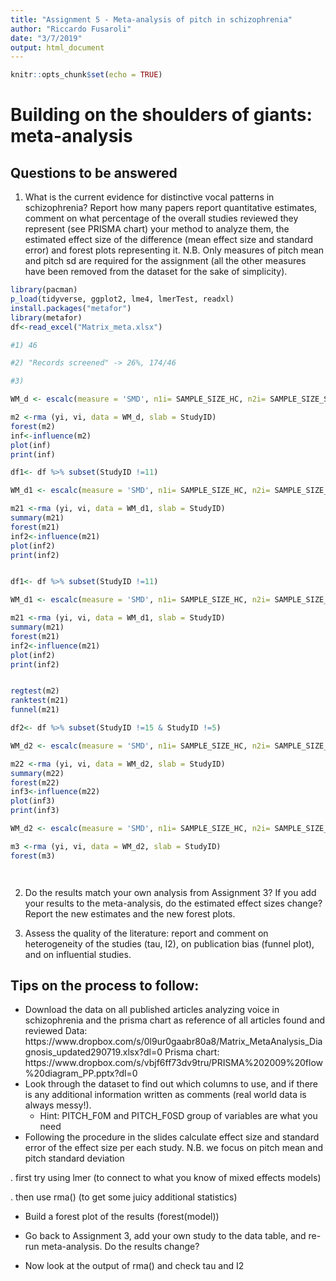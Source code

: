 ```yaml
---
title: "Assignment 5 - Meta-analysis of pitch in schizophrenia"
author: "Riccardo Fusaroli"
date: "3/7/2019"
output: html_document
---
```


```r
knitr::opts_chunk$set(echo = TRUE)
```

# Building on the shoulders of giants: meta-analysis

## Questions to be answered
 
1. What is the current evidence for distinctive vocal patterns in schizophrenia? Report how many papers report quantitative estimates, comment on what percentage of the overall studies reviewed they represent (see PRISMA chart) your method to analyze them, the estimated effect size of the difference (mean effect size and standard error) and forest plots representing it. N.B. Only measures of pitch mean and pitch sd are required for the assignment (all the other measures have been removed from the dataset for the sake of simplicity). 

```r
library(pacman)
p_load(tidyverse, ggplot2, lme4, lmerTest, readxl)
install.packages("metafor")
library(metafor)
df<-read_excel("Matrix_meta.xlsx")

#1) 46

#2) "Records screened" -> 26%, 174/46

#3) 

WM_d <- escalc(measure = 'SMD', n1i= SAMPLE_SIZE_HC, n2i= SAMPLE_SIZE_SZ, m1i= PITCH_F0_HC_M, m2i= PITCH_F0_SZ_M, sd1i= PITCH_F0_HC_SD, sd2i= PITCH_F0_SZ_SD, data = df)

m2 <-rma (yi, vi, data = WM_d, slab = StudyID)
forest(m2)
inf<-influence(m2)
plot(inf)
print(inf)

df1<- df %>% subset(StudyID !=11)

WM_d1 <- escalc(measure = 'SMD', n1i= SAMPLE_SIZE_HC, n2i= SAMPLE_SIZE_SZ, m1i= PITCH_F0_HC_M, m2i= PITCH_F0_SZ_M, sd1i= PITCH_F0_HC_SD, sd2i= PITCH_F0_SZ_SD, data = df1)

m21 <-rma (yi, vi, data = WM_d1, slab = StudyID)
summary(m21)
forest(m21)
inf2<-influence(m21)
plot(inf2)
print(inf2)


df1<- df %>% subset(StudyID !=11)

WM_d1 <- escalc(measure = 'SMD', n1i= SAMPLE_SIZE_HC, n2i= SAMPLE_SIZE_SZ, m1i= PITCH_F0_HC_M, m2i= PITCH_F0_SZ_M, sd1i= PITCH_F0_HC_SD, sd2i= PITCH_F0_SZ_SD, data = df1)

m21 <-rma (yi, vi, data = WM_d1, slab = StudyID)
summary(m21)
forest(m21)
inf2<-influence(m21)
plot(inf2)
print(inf2)


regtest(m2)
ranktest(m21)
funnel(m21)

df2<- df %>% subset(StudyID !=15 & StudyID !=5)

WM_d2 <- escalc(measure = 'SMD', n1i= SAMPLE_SIZE_HC, n2i= SAMPLE_SIZE_SZ, m1i= PITCH_F0_HC_M, m2i= PITCH_F0_SZ_M, sd1i= PITCH_F0_HC_SD, sd2i= PITCH_F0_SZ_SD, data = df2)

m22 <-rma (yi, vi, data = WM_d2, slab = StudyID)
summary(m22)
forest(m22)
inf3<-influence(m22)
plot(inf3)
print(inf3)

WM_d2 <- escalc(measure = 'SMD', n1i= SAMPLE_SIZE_HC, n2i= SAMPLE_SIZE_SZ, m1i= PA_DUR_HC_M, m2i= PA_DUR_SZ_M, sd1i= PA_DUR__HC_SD, sd2i= PA_DUR_SZ_SD, data = df)

m3 <-rma (yi, vi, data = WM_d2, slab = StudyID)
forest(m3)



```
```r

```


2. Do the results match your own analysis from Assignment 3? If you add your results to the meta-analysis, do the estimated effect sizes change? Report the new estimates and the new forest plots.

3. Assess the quality of the literature: report and comment on heterogeneity of the studies (tau, I2), on publication bias (funnel plot), and on influential studies.

## Tips on the process to follow:

- Download the data on all published articles analyzing voice in schizophrenia and the prisma chart as reference of all articles found and reviewed
Data: https://www.dropbox.com/s/0l9ur0gaabr80a8/Matrix_MetaAnalysis_Diagnosis_updated290719.xlsx?dl=0
Prisma chart: https://www.dropbox.com/s/vbjf6ff73dv9tru/PRISMA%202009%20flow%20diagram_PP.pptx?dl=0 
- Look through the dataset to find out which columns to use, and if there is any additional information written as comments (real world data is always messy!).
    * Hint: PITCH_F0M and PITCH_F0SD group of variables are what you need
    
- Following the procedure in the slides calculate effect size and standard error of the effect size per each study. N.B. we focus on pitch mean and pitch standard deviation

 . first try using lmer (to connect to what you know of mixed effects models)
 
 . then use rma() (to get some juicy additional statistics)

- Build a forest plot of the results (forest(model))
 
- Go back to Assignment 3, add your own study to the data table, and re-run meta-analysis. Do the results change?

- Now look at the output of rma() and check tau and I2
